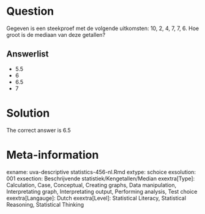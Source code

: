 Question
========

Gegeven is een steekproef met de volgende uitkomsten: 10, 2, 4, 7, 7, 6. Hoe groot is de mediaan van deze getallen? 

Answerlist
----------
* 5.5
* 6
* 6.5
* 7

Solution
========

The correct answer is  6.5 

Meta-information
================
exname: uva-descriptive statistics-456-nl.Rmd 
extype: schoice 
exsolution: 001 
exsection: Beschrijvende statistiek/Kengetallen/Median
exextra[Type]: Calculation, Case, Conceptual, Creating graphs, Data manipulation, Interpretating graph, Interpretating output, Performing analysis, Test choice 
exextra[Langauge]: Dutch 
exextra[Level]: Statistical Literacy, Statistical Reasoning, Statistical Thinking 
